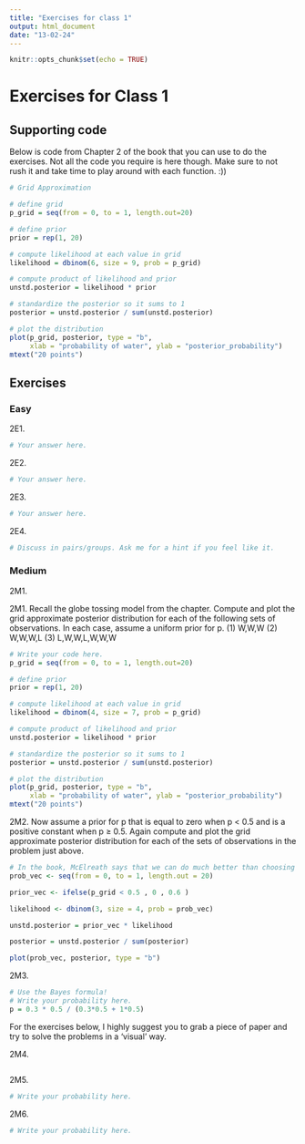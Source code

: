 ```yaml
---
title: "Exercises for class 1"
output: html_document
date: "13-02-24"
---
```


```r
knitr::opts_chunk$set(echo = TRUE)
```

# Exercises for Class 1

## Supporting code

Below is code from Chapter 2 of the book that you can use to do the exercises. Not all the code you require is here though. Make sure to not rush it and take time to play around with each function. :))

```r
# Grid Approximation

# define grid
p_grid = seq(from = 0, to = 1, length.out=20)

# define prior
prior = rep(1, 20)

# compute likelihood at each value in grid
likelihood = dbinom(6, size = 9, prob = p_grid)

# compute product of likelihood and prior
unstd.posterior = likelihood * prior

# standardize the posterior so it sums to 1
posterior = unstd.posterior / sum(unstd.posterior)

# plot the distribution
plot(p_grid, posterior, type = "b",
     xlab = "probability of water", ylab = "posterior_probability")
mtext("20 points")

```

## Exercises

### Easy

2E1. 

```r

# Your answer here.

```

2E2.

```r

# Your answer here.

```

2E3.

```r

# Your answer here.

```

2E4.

```r

# Discuss in pairs/groups. Ask me for a hint if you feel like it.

```

### Medium

2M1.

2M1. Recall the globe tossing model from the chapter. Compute and plot the grid approximate posterior distribution for each of the following sets of observations. In each case, assume a uniform prior for p.
(1) W,W,W
(2) W,W,W,L
(3) L,W,W,L,W,W,W

```r

# Write your code here.
p_grid = seq(from = 0, to = 1, length.out=20)

# define prior
prior = rep(1, 20)

# compute likelihood at each value in grid
likelihood = dbinom(4, size = 7, prob = p_grid)

# compute product of likelihood and prior
unstd.posterior = likelihood * prior

# standardize the posterior so it sums to 1
posterior = unstd.posterior / sum(unstd.posterior)

# plot the distribution
plot(p_grid, posterior, type = "b",
     xlab = "probability of water", ylab = "posterior_probability")
mtext("20 points")


```

2M2.
Now assume a prior for p that is equal to zero when p < 0.5 and is a positive constant when p ≥ 0.5. Again compute and plot the grid approximate posterior distribution for each of the sets of observations in the problem just above.

```r

# In the book, McElreath says that we can do much better than choosing a uniform prior for estimating the coverage of water. Is this what we are doing here? How does that impact our estimation?
prob_vec <- seq(from = 0, to = 1, length.out = 20)

prior_vec <- ifelse(p_grid < 0.5 , 0 , 0.6 )

likelihood <- dbinom(3, size = 4, prob = prob_vec)

unstd.posterior = prior_vec * likelihood

posterior = unstd.posterior / sum(posterior)

plot(prob_vec, posterior, type = "b")

```

2M3.

```r
# Use the Bayes formula!
# Write your probability here.
p = 0.3 * 0.5 / (0.3*0.5 + 1*0.5)

```

For the exercises below, I highly suggest you to grab a piece of paper and try to solve the problems in a 'visual' way.

2M4.

```r




```

2M5.

```r

# Write your probability here.

```

2M6.

```r

# Write your probability here.

```
